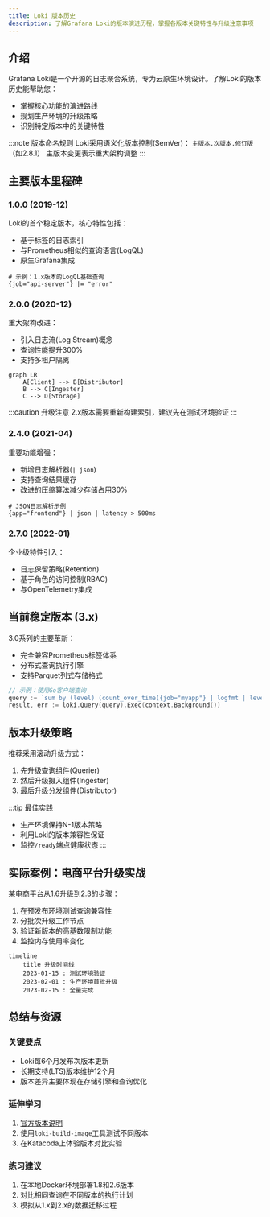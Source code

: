 ```yaml
---
title: Loki 版本历史
description: 了解Grafana Loki的版本演进历程，掌握各版本关键特性与升级注意事项
---
```


## 介绍

Grafana Loki是一个开源的日志聚合系统，专为云原生环境设计。了解Loki的版本历史能帮助您：
- 掌握核心功能的演进路线
- 规划生产环境的升级策略
- 识别特定版本中的关键特性

:::note 版本命名规则
Loki采用语义化版本控制(SemVer)：
`主版本.次版本.修订版`（如2.8.1）
主版本变更表示重大架构调整
:::

## 主要版本里程碑

### 1.0.0 (2019-12)
Loki的首个稳定版本，核心特性包括：
- 基于标签的日志索引
- 与Prometheus相似的查询语言(LogQL)
- 原生Grafana集成

```shell
# 示例：1.x版本的LogQL基础查询
{job="api-server"} |= "error"
```

### 2.0.0 (2020-12)
重大架构改进：
- 引入日志流(Log Stream)概念
- 查询性能提升300%
- 支持多租户隔离

```mermaid
graph LR
    A[Client] --> B[Distributor]
    B --> C[Ingester]
    C --> D[Storage]
```

:::caution 升级注意
2.x版本需要重新构建索引，建议先在测试环境验证
:::

### 2.4.0 (2021-04)
重要功能增强：
- 新增日志解析器(`| json`)
- 支持查询结果缓存
- 改进的压缩算法减少存储占用30%

```shell
# JSON日志解析示例
{app="frontend"} | json | latency > 500ms
```

### 2.7.0 (2022-01)
企业级特性引入：
- 日志保留策略(Retention)
- 基于角色的访问控制(RBAC)
- 与OpenTelemetry集成

## 当前稳定版本 (3.x)

3.0系列的主要革新：
- 完全兼容Prometheus标签体系
- 分布式查询执行引擎
- 支持Parquet列式存储格式

```go
// 示例：使用Go客户端查询
query := `sum by (level) (count_over_time({job="myapp"} | logfmt | level != "info"[5m]))`
result, err := loki.Query(query).Exec(context.Background())
```

## 版本升级策略

推荐采用滚动升级方式：
1. 先升级查询组件(Querier)
2. 然后升级摄入组件(Ingester)
3. 最后升级分发组件(Distributor)

:::tip 最佳实践
- 生产环境保持N-1版本策略
- 利用Loki的版本兼容性保证
- 监控`/ready`端点健康状态
:::

## 实际案例：电商平台升级实战

某电商平台从1.6升级到2.3的步骤：
1. 在预发布环境测试查询兼容性
2. 分批次升级工作节点
3. 验证新版本的高基数限制功能
4. 监控内存使用率变化

```mermaid
timeline
    title 升级时间线
    2023-01-15 : 测试环境验证
    2023-02-01 : 生产环境首批升级
    2023-02-15 : 全量完成
```

## 总结与资源

### 关键要点
- Loki每6个月发布次版本更新
- 长期支持(LTS)版本维护12个月
- 版本差异主要体现在存储引擎和查询优化

### 延伸学习
1. [官方版本说明](https://github.com/grafana/loki/releases)
2. 使用`loki-build-image`工具测试不同版本
3. 在Katacoda上体验版本对比实验

### 练习建议
1. 在本地Docker环境部署1.8和2.6版本
2. 对比相同查询在不同版本的执行计划
3. 模拟从1.x到2.x的数据迁移过程